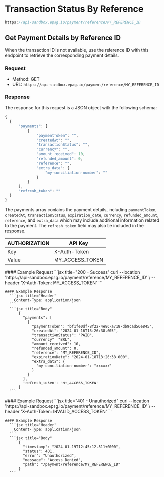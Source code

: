 
# Transaction Status By Reference

```jsx
https://api-sandbox.epag.io/payment/reference/MY_REFERENCE_ID
```

## Get Payment Details by Reference ID

When the transaction ID is not available, use the reference ID with this endpoint to retrieve the corresponding payment details.

### Request

- Method: GET
- URL: `https://api-sandbox.epag.io/payment/reference/MY_REFERENCE_ID`

### Response

The response for this request is a JSON object with the following schema:

```jsx
{
  {
      "payments": [
          {
              "paymentToken": "",
              "createdAt": "",
              "transactionStatus": "",
              "currency": "",
              "amount_received": 10,
              "refunded_amount": 0,
              "reference": "",
              "extra_data": {
                  "my-conciliation-number": ""
              }
          }
      ],
      "refresh_token": ""
  }
}
```

The payments array contains the payment details, including `paymentToken`, `createdAt`, `transactionStatus`, `expiration_date`, `currency`, `refunded_amount`, `reference`, and `extra_data` which may include additional information related to the payment. The `refresh_token` field may also be included in the response.

| AUTHORIZATION | API Key         | 
| ------------- | --------------- |
| Key           | X-Auth-Token    |
| Value         | MY_ACCESS_TOKEN |

<Tabs>
  <TabItem value="success" label="200 - Success" default>
    #### Example Request
      ```jsx title="200 - Success"
          curl --location 'https://api-sandbox.epag.io/payment/reference/MY_REFERENCE_ID' \
          --header 'X-Auth-Token: MY_ACCESS_TOKEN'
      ```
    
    #### Example Response
      ```jsx title="Header"
        Content-Type: application/json
      ``` 
      ```jsx title="Body"
          {
            "payments": [
              {
                "paymentToken": "bf1fe0df-8f22-4e86-a718-db9cad56e845",
                "createdAt": "2024-01-16T13:26:38.605",
                "transactionStatus": "PAID",
                "currency": "BRL",
                "amount_received": 10,
                "refunded_amount": 0,
                "reference": "MY_REFERENCE_ID",
                "expirationDate": "2024-01-18T13:26:38.000",
                "extra_data": {
                  "my-conciliation-number": "xxxxxx"
                }
              }
            ],
            "refresh_token": "MY_ACCESS_TOKEN"
          }
      ```      
  </TabItem>
  <TabItem value="unauthorized" label="401 - Unauthorized">
    #### Example Request
      ```jsx title="401 - Unauthorized"
          curl --location 'https://api-sandbox.epag.io/payment/reference/MY_REFERENCE_ID' \
          --header 'X-Auth-Token: INVALID_ACCESS_TOKEN'
      ```

    #### Example Response
      ```jsx title="Header"
        Content-Type: application/json
      ```  
      ```jsx title="Body"
          {
            "timestamp": "2024-01-19T12:45:12.511+0000",
            "status": 401,
            "error": "Unauthorized",
            "message": "Access Denied",
            "path": "/payment/reference/MY_REFERENCE_ID"
          }
      ```
  </TabItem>
</Tabs>